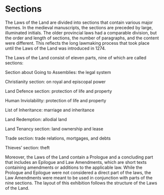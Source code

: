 # Sections

The Laws of the Land are divided into sections that contain various major themes. In the medieval manuscripts, the sections are preceded by large, illuminated initials. The older provincial laws had a comparable division, but the order and length of sections, the number of paragraphs, and the content were different. This reflects the long lawmaking process that took place until the Laws of the Land was introduced in 1274.

The Laws of the Land consist of eleven parts, nine of which are called sections:

Section about Going to Assemblies: the legal system

Christianity section: on royal and episcopal power

Land Defence section: protection of life and property

Human Inviolability: protection of life and property

List of Inheritance: marriage and inheritance

Land Redemption: allodial land

Land Tenancy section: land ownership and lease

Trade section: trade relations, mortgages, and debts

Thieves’ section: theft

Moreover, the Laws of the Land contain a Prologue and a concluding part that includes an Epilogue and Law Amendments, which are short texts containing amendments or additions to the applicable law. While the Prologue and Epilogue were not considered a direct part of the laws, the Law Amendments were meant to be used in conjunction with parts of the nine sections. The layout of this exhibition follows the structure of the Laws of the Land.
